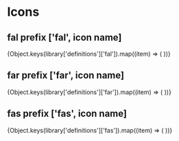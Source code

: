 <!-- Iconography.stories.mdx -->




<Meta title='Atom/Icon' />

# Icons

## fal prefix ['fal', icon name]

<IconGallery>
  {Object.keys(library['definitions']['fal']).map((item) => (
    <IconItem name={item}>
      <Icon icon={['fal', item]} />
    </IconItem>
  ))}
</IconGallery>

## far prefix ['far', icon name]

<IconGallery>
  {Object.keys(library['definitions']['far']).map((item) => (
    <IconItem name={item}>
      <Icon icon={['far', item]} />
    </IconItem>
  ))}
</IconGallery>

## fas prefix ['fas', icon name]

<IconGallery>
  {Object.keys(library['definitions']['fas']).map((item) => (
    <IconItem name={item}>
      <Icon icon={['fas', item]} />
    </IconItem>
  ))}
</IconGallery>
